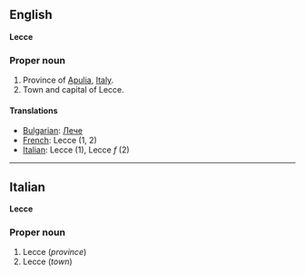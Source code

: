 ==English==
'''Lecce'''

===Proper noun===

#Province of [[Apulia]], [[Italy]].
#Town and capital of Lecce.

====Translations====

*[[Bulgarian]]: [[Лече]]
*[[French]]: Lecce (1, 2)
*[[Italian]]: Lecce '' '' (1), Lecce ''f'' (2)

----

==Italian==
'''Lecce'''

===Proper noun===

#Lecce (''province'')
#Lecce (''town'')